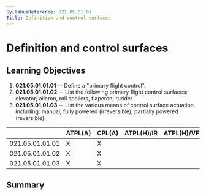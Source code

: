 ```yaml
---
SyllabusReference: 021.05.01.01
Title: Definition and control surfaces
---
```


# Definition and control surfaces

## Learning Objectives

1.  **021.05.01.01.01** -- Define a "primary flight control".
2.  **021.05.01.01.02** -- List the following primary flight control surfaces:
    elevator; aileron, roll spoilers, flaperon; rudder.
3.  **021.05.01.01.03** -- List the various means of control surface actuation
    including: manual; fully powered (irreversible); partially powered
    (reversible).

|                 | ATPL(A) | CPL(A) | ATPL(H)/IR | ATPL(H)/VFR | CPL(H) | IR  | CBIR(A) |
| --------------- | ------- | ------ | ---------- | ----------- | ------ | --- | ------- |
| 021.05.01.01.01 | X       | X      |            |             |        |     |         |
| 021.05.01.01.02 | X       | X      |            |             |        |     |         |
| 021.05.01.01.03 | X       | X      |            |             |        |     |         |

## Summary
